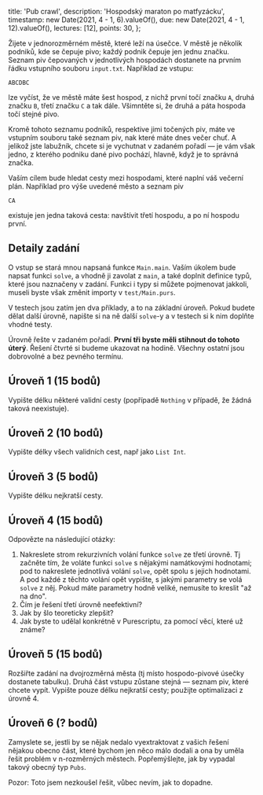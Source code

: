   title: 'Pub crawl',
  description: 'Hospodský maraton po matfyzácku',
  timestamp: new Date(2021, 4 - 1, 6).valueOf(),
  due: new Date(2021, 4 - 1, 12).valueOf(),
  lectures: [12],
  points: 30,
};

Žijete v jednorozměrném městě, které leží na úsečce. V městě je několik podniků, kde se čepuje pivo; každý podnik čepuje jen jednu značku. Seznam piv čepovaných v jednotlivých hospodách dostanete na prvním řádku vstupního souboru `input.txt`. Například ze vstupu:

```
ABCDBC
```

lze vyčíst, že ve městě máte šest hospod, z nichž první točí značku `A`, druhá značku `B`, třetí značku `C` a tak dále. Všimntěte si, že druhá a páta hospoda točí stejné pivo.

Kromě tohoto seznamu podniků, respektive jimi točených piv, máte ve vstupním souboru také seznam piv, nak které máte dnes večer chuť. A jelikož jste labužník, chcete si je vychutnat v zadaném pořadí — je vám však jedno, z kterého podniku dané pivo pochází, hlavně, když je to správná značka.

Vaším cílem bude hledat cesty mezi hospodami, které naplní váš večerní plán. Například pro výše uvedené město a seznam piv

```
CA
```

existuje jen jedna taková cesta: navštívit třetí hospodu, a po ní hospodu první.

## Detaily zadání

O vstup se stará mnou napsaná funkce `Main.main`. Vaším úkolem bude napsat funkci `solve`, a vhodně ji zavolat z `main`, a také doplnit definice typů, které jsou naznačeny v zadání. Funkci i typy si můžete pojmenovat jakkoli, museli byste však změnit importy v `test/Main.purs`.

V testech jsou zatím jen dva příklady, a to na základní úroveň. Pokud budete dělat další úrovně, napište si na ně další `solve`-y a v testech si k nim doplňte vhodné testy.

Úrovně řešte v zadaném pořadí. **První tři byste měli stihnout do tohoto úterý**. Řešení čtvrté si budeme ukazovat na hodině. Všechny ostatní jsou dobrovolné a bez pevného termínu.

## Úroveň 1 (15 bodů)

Vypište délku některé validní cesty (popřípadě `Nothing` v případě, že žádná taková neexistuje).

## Úroveň 2 (10 bodů)

Vypište délky všech validních cest, např jako `List Int`.

## Úroveň 3 (5 bodů)

Vypište délku nejkratší cesty.

## Úroveň 4 (15 bodů)

Odpovězte na následující otázky:

1. Nakreslete strom rekurzivních volání funkce `solve` ze třetí úrovně. Tj začněte tím, že voláte funkci `solve` s nějakými namátkovými hodnotami; pod to nakreslete jednotlivá volání `solve`, opět spolu s jejich hodnotami. A pod každé z těchto volání opět vypište, s jakými parametry se volá `solve` z něj. Pokud máte parametry hodně veliké, nemusíte to kreslit "až na dno".
2. Čím je řešení třetí úrovně neefektivní?
3. Jak by šlo teoreticky zlepšit?
4. Jak byste to udělal konkrétně v Purescriptu, za pomocí věcí, které už známe?

## Úroveň 5 (15 bodů)

Rozšiřte zadání na dvojrozměrná města (tj místo hospodo-pivové úsečky dostanete tabulku). Druhá část vstupu zůstane stejná — seznam piv, které chcete vypít. Vypište pouze délku nejkratší cesty; použijte optimalizaci z úrovně 4.

## Úroveň 6 (? bodů)

Zamyslete se, jestli by se nějak nedalo vyextraktovat z vašich řešení nějakou obecno část, které bychom jen něco málo dodali a ona by uměla řešit problém v n-rozměrných městech. Popřemýšlejte, jak by vypadal takový obecný typ `Pubs`.

Pozor: Toto jsem nezkoušel řešit, vůbec nevím, jak to dopadne.

